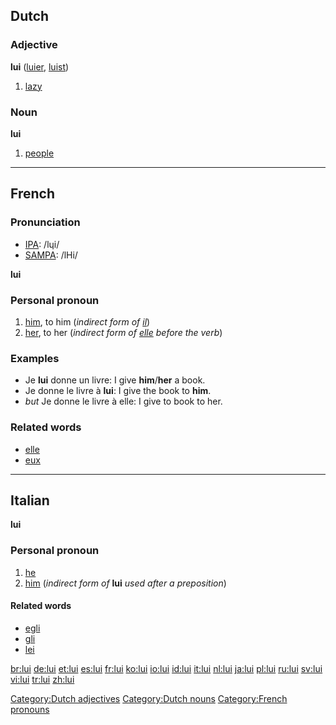 ==Dutch==
===Adjective===
'''lui''' ([[luier]], [[luist]])

#[[lazy]]

===Noun===

'''lui''' {{p}}

#[[people]]
----

==French==

===Pronunciation===
*[[w:IPA|IPA]]: /lɥi/
*[[w:SAMPA|SAMPA]]: /lHi/

'''lui'''

===Personal pronoun===
#[[him]], to him (''indirect form of [[il]]'')
#[[her]], to her (''indirect form of [[elle]] before the verb'')

===Examples===
*Je '''lui''' donne un livre: I give '''him'''/'''her''' a book.
*Je donne le livre à '''lui''': I give the book to '''him'''.
*''but'' Je donne le livre à elle: I give to book to her.

===Related words===
*[[elle]]
*[[eux]]

----
==Italian==
'''lui'''

===Personal pronoun===
#[[he]]
#[[him]] (''indirect form of'' '''lui''' ''used after a preposition'')

====Related words====
*[[egli]]
*[[gli]]
*[[lei]]

[[Category:Dutch adjectives]]
[[Category:Dutch nouns]]
[[Category:French pronouns]]

[[br:lui]]
[[de:lui]]
[[et:lui]]
[[es:lui]]
[[fr:lui]]
[[ko:lui]]
[[io:lui]]
[[id:lui]]
[[it:lui]]
[[nl:lui]]
[[ja:lui]]
[[pl:lui]]
[[ru:lui]]
[[sv:lui]]
[[vi:lui]]
[[tr:lui]]
[[zh:lui]]